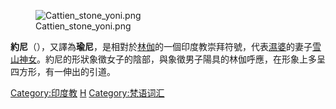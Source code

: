 {{expand|time=2014-07-05T12:02:09+00:00}}
{{unreferenced|time=2014-07-05T12:02:09+00:00}}
{{印度教}}
[[File:Cattien_stone_yoni.png|thumbnail]]

'''約尼'''（{{lang-sa|yoni|lit=產門、子宮}}），又譯為'''瑜尼'''，是相對於[[林伽|林伽]]的一個印度教崇拜符號，代表[[濕婆|濕婆]]的妻子[[雪山神女|雪山神女]]。約尼的形狀象徵女子的陰部，與象徵男子陽具的林伽呼應，在形象上多呈四方形，有一伸出的引道。

{{印度小作品}}
{{印度神話}}
{{Authority control}}
[[Category:印度教|Category:印度教]]
[[Category:生殖崇拜|H]]
[[Category:梵语词汇|Category:梵语词汇]]